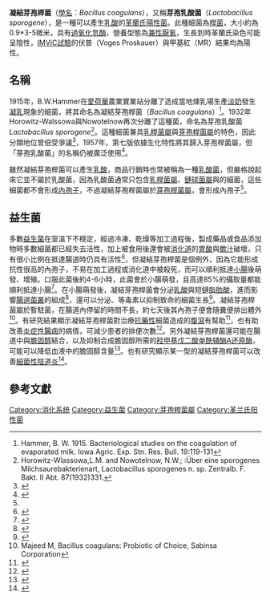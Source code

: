 {{Speciesbox
| name = 芽孢乳酸菌
| image = Bacillus coagulans 01.jpg
| image_width = 240px
| image_caption = 芽孢乳酸菌的[[革蘭氏染色|革蘭氏染色]] 
| genus = Bacillus
| species = coagulans
| authority = Hammer, 1915
}}

'''凝結芽孢桿菌'''（[[學名|學名]]：''Bacillus coagulans''），又稱'''芽孢乳酸菌'''（''Lactobacillus sporogene''），是一種可以產生[[乳酸|乳酸]]的[[革蘭氏陽性菌|革蘭氏陽性菌]]。此種細菌為[[桿菌|桿菌]]，大小約為0.9*3-5微米，具有[[過氧化氫酶|過氧化氫酶]]，營養型態為[[兼性厭氧菌|兼性厭氧]]，生長到{{link-en|靜止期|Bacterial growth}}時革蘭氏染色可能呈陰性，[[IMViC|IMViC試驗]]的伏普（Voges Proskauer）與甲基紅（MR）結果均為陽性。

==名稱==
1915年，B.W.Hammer在[[愛荷華|愛荷華]]農業實業站分離了造成當地煉乳場生產[[淡奶|淡奶]]發生[[凝乳|凝乳]]現象的細菌，將其命名為凝結芽孢桿菌（''Bacillus coagulans''）<ref>Hammer, B. W. 1915. Bacteriological studies on the coagulation of evaporated milk. Iowa Agric. Exp. Stn. Res. Bull. 19:119-131</ref>。1932年Horowitz-Walssowa與Nowotelnow再次分離了這種菌，命名為芽孢乳酸菌''Lactobacillus sporogene''<ref>Horowitz-Wlassowa,L.M. and Nowotelnow, N.W.; :Über eine sporogenes Milchsaurebakterienart, Lactobacillus sporogenes n. sp. Zentralb. F. Bakt. II Abt. 87(1932)331.</ref>。這種細菌兼具[[乳桿菌屬|乳桿菌屬]]與[[芽孢桿菌屬|芽孢桿菌屬]]的特色，因此分類地位曾倍受爭議<ref name=autogenerated1>{{Cite web |url=http://www.food-info.net/uk/ff/sporogenes.htm |title=Bacillus coagulans (Lactobacillus sporogenes) a probiotic ? |accessdate=2018-07-10 |archive-date=2017-10-11 |archive-url=https://web.archive.org/web/20171011021903/http://www.food-info.net/uk/ff/sporogenes.htm |dead-url=no }}</ref>，1957年，第七版{{link-en|伯杰氏细菌鉴定手册|Bergey's Manual of Determinative Bacteriology}}依據生化特性將其歸入芽孢桿菌屬，但「芽孢乳酸菌」的名稱仍被廣泛使用<ref name="Julie">{{cite journal |vauthors=Jurenka JS |year=2012 |title=Bacillus coagulans: Monograph |journal =Alternative Medicine Review |volume=17 |issue=1 |pages=76-81 |PMID= 22502625}}</ref>。

雖然凝結芽孢桿菌可以產生[[乳酸|乳酸]]，商品行銷時也常被稱為一種[[乳桿菌屬|乳酸菌]]，但嚴格說起來它並不屬於乳酸菌，因為乳酸菌通常只包含[[乳桿菌屬|乳桿菌屬]]、[[鏈球菌屬|鏈球菌屬]]與{{link-en|雙岐桿菌屬|Bifidobacterium}}的細菌，這些細菌都不會形成[[內孢子|內孢子]]，不過凝結芽孢桿菌屬於[[芽孢桿菌屬|芽孢桿菌屬]]，會形成內孢子<ref name=autogenerated1 />。

==益生菌==
多數[[益生菌|益生菌]]在室溫下不穩定，經過冷凍、乾燥等加工過程後，製成藥品或食品添加物時多數細菌都已經失去活性，加上被食用後還會被[[消化道|消化道]]的[[胃酸|胃酸]]與[[膽汁|膽汁]]破壞，只有很小比例在抵達腸道時仍具有活性<ref>{{cite journal |vauthors=Gilliland SE |year=2012 |title=Health and nutritional benefits from lactic acid bacteria
 |journal =FEMS Microbiology Letters
 |volume=87 |issue=1-2 |pages=175-188 |DOI= 10.1016/0378-1097(90)90705-U}}</ref>，但凝結芽孢桿菌是個例外，因為它能形成抗性很高的內孢子，不易在加工過程或消化道中被殺死，而可以順利抵達[[小腸|小腸]]後萌發、增殖。口服此菌後約4-6小時，此菌會於小腸萌發，且高達85%的攝取量都能順利抵達小腸<ref>{{cite book |author=Gandhi AB |year=1998 |title=Lactobacillus Sporogenes, an advancement in lactobacillus therapy. |publisher =The Eastern Pharmacist |pages=41-44 }}</ref>。在小腸萌發後，凝結芽孢桿菌會分泌[[乳酸|乳酸]]與短鏈[[脂肪酸|脂肪酸]]，進而影響[[人類微生物群系|腸道菌叢]]的組成<ref>{{cite journal |vauthors=Adami A, Cavazzoni V|year=1999 |title=Occurrence of selected bacterial groups in the faeces of piglets fed with Bacillus coagulans as probiotic
 |journal =Journal of Basic Microbiology
 |volume=39 |issue=1 |pages=3-9 |PMID= 10071861}}</ref>，還可以分泌{{link-en|細菌素|Bacteriocin}}、{{link-en|凝固素|Coagulin}}等毒素以抑制致命的細菌生長<ref>{{cite journal |vauthors=Hyronimus B, Le Marrec C, Urdaci MC |year=1998 |title=Coagulin, a bacteriocin-like inhibitory substance produced by Bacillus coagulans I4.
 |journal =FEMS Microbiology Letters
 |volume=85 |issue=1 |pages=42-50 |DOI= 10.1046/j.1365-2672.1998.00466.x}}</ref>。凝結芽孢桿菌屬於暫駐菌，在腸道內停留的時間不長，約七天後其內孢子便會隨糞便排出體外<ref>Majeed M, Bacillus coagulans: Probiotic of Choice, 
Sabinsa Corporation</ref>。有研究結果顯示凝結芽孢桿菌對治療[[抗藥性|抗藥性]]細菌造成的[[腹瀉|腹瀉]]有幫助<ref>{{cite journal |vauthors=La Rosa M, Bottaro G, Gulino N, Gambuzza F, Di Forti F, Inì G, Tornambè E |year=2003 |title=Prevention of antibiotic-associated diarrhea with Lactobacillus sporogens and fructo-oligosaccharides in children. A multicentric double-blind vs placebo study
 |journal =Minerva Pediatr
 |volume=55 |issue=5 |pages=447-52 |language=it |PMID= 14608267}}</ref>，也有助改善[[炎症性腸病|炎症性腸病]]的病情，可減少患者的排便次數<ref>{{cite journal |vauthors=Dolin BJ |year=2009 |title=Effects of a proprietary Bacillus coagulans preparation on symptoms of diarrhea-predominant irritable bowel syndrome.
 |journal =Methods and findings in experimental and clinical pharmacology
 |volume=31 |issue=10 |pages=655 |DOI= 10.1358/mf.2009.31.10.1441078}}</ref>。另外凝結芽孢桿菌還可能在腸道中與[[膽固醇|膽固醇]]結合，以及抑制合成膽固醇所需的[[羟甲基戊二酸单酰辅酶A还原酶|羟甲基戊二酸单酰辅酶A还原酶]]，可能可以降低血液中的膽固醇含量<ref>{{cite journal |vauthors=Mohan JC, Arora R, Khalilullah M|year=1990 |title=Preliminary observations on effect of Lactobacillus sporogenes on serum lipid levels in hypercholesterolemic patients
 |journal =The Indian Journal of Medical Research
 |volume=92 |issue=1 |pages=431-432 |PMID= 2079358}}</ref>。也有研究顯示某一型的凝結芽孢桿菌可以改善[[細菌性陰道炎|細菌性陰道炎]]<ref>{{cite journal |vauthors=Ratna Sudha M, Yelikar KA, Deshpande S|year=2012 |title=Clinical Study of Bacillus coagulans Unique IS-2 (ATCC PTA-11748) in the Treatment of Patients with Bacterial Vaginosis
 |journal =Indian Journal of Microbiology
 |volume=52 |issue=3 |pages=396-399 |DOI= 10.1007/s12088-011-0233-z}}</ref>。

== 參考文獻 ==
{{reflist|2}}

{{Taxonbar|from=Q2603895}}

[[Category:消化系统|Category:消化系统]]
[[Category:益生菌|Category:益生菌]]
[[Category:芽孢桿菌屬|Category:芽孢桿菌屬]]
[[Category:革兰氏阳性菌|Category:革兰氏阳性菌]]